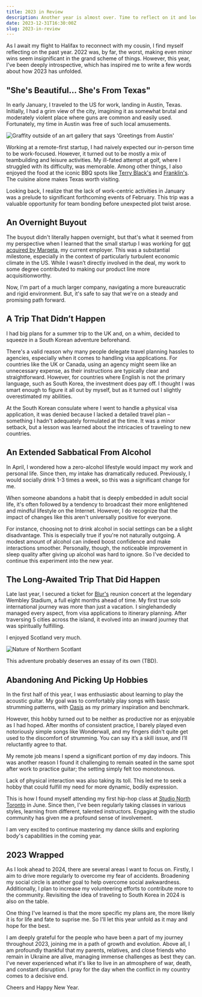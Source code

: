 ```yaml
---
title: 2023 in Review
description: Another year is almost over. Time to reflect on it and look forward to what lies ahead.
date: 2023-12-31T16:30:00Z
slug: 2023-in-review
---
```


As I await my flight to Halifax to reconnect with my cousin, I find myself reflecting on the past year. 2022 was, by far, the worst, making even minor wins seem insignificant in the grand scheme of things. However, this year, I've been deeply introspective, which has inspired me to write a few words about how 2023 has unfolded.

## "She's Beautiful... She's From Texas"

In early January, I traveled to the US for work, landing in Austin, Texas. Initially, I had a grim view of the city, imagining it as somewhat brutal and moderately violent place where guns are common and easily used. Fortunately, my time in Austin was free of such local amusements.

<img
  alt="Graffity outside of an art gallery that says 'Greetings from Austin'"
  src="https://res.cloudinary.com/lytovka-com/image/upload/v1703986257/2023-in-review/austin.jpg"
/>

Working at a remote-first startup, I had naively expected our in-person time to be work-focused. However, it turned out to be mostly a mix of teambuilding and leisure activities. My ill-fated attempt at golf, where I struggled with its difficulty, was memorable. Among other things, I also enjoyed the food at the iconic BBQ spots like [Terry Black's](https://maps.app.goo.gl/6pL48fC4ToZtRsDNA) and [Franklin's](https://maps.app.goo.gl/3dF8T8C2kPXGxNss9). The cuisine alone makes Texas worth visiting.

Looking back, I realize that the lack of work-centric activities in January was a prelude to significant forthcoming events of February. This trip was a valuable opportunity for team bonding before unexpected plot twist arose.

## An Overnight Buyout

The buyout didn't literally happen overnight, but that's what it seemed from my perspective when I learned that the small startup I was working for [got acquired by Marqeta](https://techcrunch.com/2023/01/30/marqeta-to-acquire-fintech-infrastructure-startup-power-finance-in-200m-all-cash-deal), my current employer. This was a substantial milestone, especially in the context of particularly turbulent economic climate in the US. While I wasn’t directly involved in the deal, my work to some degree contributed to making our product line more acquisitionworthy.

Now, I'm part of a much larger company, navigating a more bureaucratic and rigid environment. But, it's safe to say that we're on a steady and promising path forward.

## A Trip That Didn’t Happen

I had big plans for a summer trip to the UK and, on a whim, decided to squeeze in a South Korean adventure beforehand.

There's a valid reason why many people delegate travel planning hassles to agencies, especially when it comes to handling visa applications. For countries like the UK or Canada, using an agency might seem like an unnecessary expense, as their instructions are typically clear and straightforward. However, for countries where English is not the primary language, such as South Korea, the investment does pay off. I thought I was smart enough to figure it all out by myself, but as it turned out I slightly overestimated my abilities.

At the South Korean consulate where I went to handle a physical visa application, it was denied because I lacked a detailed travel plan – something I hadn't adequately formulated at the time. It was a minor setback, but a lesson was learned about the intricacies of traveling to new countries.

## An Extended Sabbatical From Alcohol

In April, I wondered how a zero-alcohol lifestyle would impact my work and personal life. Since then, my intake has dramatically reduced. Previously, I would socially drink 1-3 times a week, so this was a significant change for me.

When someone abandons a habit that is deeply embedded in adult social life, it's often followed by a tendency to broadcast their more enlightened and mindful lifestyle on the Internet. However, I do recognize that the impact of changes like this aren't universally positive for everyone.

For instance, choosing not to drink alcohol in social settings can be a slight disadvantage. This is especially true if you're not naturally outgoing. A modest amount of alcohol can indeed boost confidence and make interactions smoother. Personally, though, the noticeable improvement in sleep quality after giving up alcohol was hard to ignore. So I've decided to continue this experiment into the new year.

## The Long-Awaited Trip That Did Happen

Late last year, I secured a ticket for [Blur's](https://open.spotify.com/artist/7MhMgCo0Bl0Kukl93PZbYS) reunion concert at the legendary Wembley Stadium, a full eight months ahead of time. My first true solo international journey was more than just a vacation. I singlehandedly managed every aspect, from visa applications to itinerary planning. After traversing 5 cities across the island, it evolved into an inward journey that was spiritually fulfilling.

I enjoyed Scotland very much.

<img
  src="https://res.cloudinary.com/lytovka-com/image/upload/v1703986825/2023-in-review/scotlant.jpg"
  alt="Nature of Northern Scotlant"
/>

This adventure probably deserves an essay of its own (TBD).

## Abandoning And Picking Up Hobbies

In the first half of this year, I was enthusiastic about learning to play the acoustic guitar. My goal was to comfortably play songs with basic strumming patterns, with [Oasis](https://open.spotify.com/artist/2DaxqgrOhkeH0fpeiQq2f4) as my primary inspiration and benchmark.

However, this hobby turned out to be neither as productive nor as enjoyable as I had hoped. After months of consistent practice, I barely played even notoriously simple songs like Wonderwall, and my fingers didn't quite get used to the discomfort of strumming. You can say it’s a skill issue, and I’ll reluctantly agree to that.

My remote job means I spend a significant portion of my day indoors. This was another reason I found it challenging to remain seated in the same spot after work to practice guitar; the setting simply felt too monotonous.

Lack of physical interaction was also taking its toll. This led me to seek a hobby that could fulfill my need for more dynamic, bodily expression.

This is how I found myself attending my first hip-hop class at [Studio North Toronto](https://maps.app.goo.gl/k58T4N6p1VvtJqc38) in June. Since then, I've been regularly taking classes in various styles, learning from different, talented instructors. Engaging with the studio community has given me a profound sense of involvement.

I am very excited to continue mastering my dance skills and exploring body's capabilities in the coming year.

## 2023 Wrapped

As I look ahead to 2024, there are several areas I want to focus on. Firstly, I aim to drive more regularly to overcome my fear of accidents. Broadening my social circle is another goal to help overcome social awkwardness. Additionally, I plan to increase my volunteering efforts to contribute more to the community. Revisiting the idea of traveling to South Korea in 2024 is also on the table.

One thing I've learned is that the more specific my plans are, the more likely it is for life and fate to suprise me. So I'll let this year unfold as it may and hope for the best.

I am deeply grateful for the people who have been a part of my journey throughout 2023, joining me in a path of growth and evolution. Above all, I am profoundly thankful that my parents, relatives, and close friends who remain in Ukraine are alive, managing immense challenges as best they can. I've never experienced what it's like to live in an atmosphere of war, death, and constant disruption. I pray for the day when the conflict in my country comes to a decisive end.

Cheers and Happy New Year.
